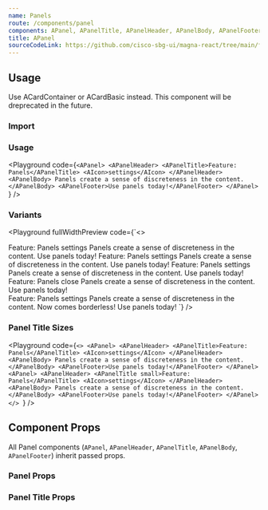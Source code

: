 ```yaml
---
name: Panels
route: /components/panel
components: APanel, APanelTitle, APanelHeader, APanelBody, APanelFooter
title: APanel
sourceCodeLink: https://github.com/cisco-sbg-ui/magna-react/tree/main/framework/components/APanel
---
```


## Usage

<AAlert dismissable={false}>
  Use ACardContainer or ACardBasic instead. This component will be dreprecated
  in the future.
</AAlert>

### Import

<ComponentImport components="APanel" />

### Usage

<Playground
  code={`<APanel>
  <APanelHeader>
    <APanelTitle>Feature: Panels</APanelTitle>
    <AIcon>settings</AIcon>
  </APanelHeader>
  <APanelBody>
    Panels create a sense of discreteness in the content.
  </APanelBody>
  <APanelFooter>Use panels today!</APanelFooter>
</APanel>
`}
/>

### Variants

<Playground
  fullWidthPreview
  code={`<>
  <div className="d-flex">
    <APanel style={{flexBasis: "33%"}}>
      <APanelHeader>
        <APanelTitle>Feature: Panels</APanelTitle>
        <AIcon>settings</AIcon>
      </APanelHeader>
      <APanelBody>
        Panels create a sense of discreteness in the content.
      </APanelBody>
      <APanelFooter>Use panels today!</APanelFooter>
    </APanel>
    <APanel type="grey" style={{flexBasis: "33%"}}>
      <APanelHeader>
        <APanelTitle>Feature: Panels</APanelTitle>
        <AIcon>settings</AIcon>
      </APanelHeader>
      <APanelBody>
        Panels create a sense of discreteness in the content.
      </APanelBody>
      <APanelFooter>Use panels today!</APanelFooter>
    </APanel>
    <APanel type="white" style={{flexBasis: "33%"}}>
      <APanelHeader>
        <APanelTitle>Feature: Panels</APanelTitle>
        <AIcon>settings</AIcon>
      </APanelHeader>
      <APanelBody>
        Panels create a sense of discreteness in the content.
      </APanelBody>
      <APanelFooter>Use panels today!</APanelFooter>
    </APanel>
  </div>
  <div style={{padding: 20, position: "relative", minWidth: 300}}>
    <APanel type="dialog" style={{zIndex: 100}}>
      <APanelHeader>
        <APanelTitle>Feature: Panels</APanelTitle>
        <AIcon>close</AIcon>
      </APanelHeader>
      <APanelBody>
        Panels create a sense of discreteness in the content.
      </APanelBody>
      <APanelFooter>Use panels today!</APanelFooter>
    </APanel>
    <div
      style={{
        backgroundColor: "#000",
        opacity: 0.5,
        position: "absolute",
        top: 0,
        bottom: 0,
        right: 0,
        left: 0
      }}></div>
  </div>
    <APanel borderless>
    <APanelHeader>
      <APanelTitle small>Feature: Panels</APanelTitle>
      <AIcon>settings</AIcon>
    </APanelHeader>
    <APanelBody>
      Panels create a sense of discreteness in the content. Now comes borderless!
    </APanelBody>
    <APanelFooter>Use panels today!</APanelFooter>
  </APanel>
</>`}
/>

### Panel Title Sizes

<Playground
  code={`<>
  <APanel>
    <APanelHeader>
      <APanelTitle>Feature: Panels</APanelTitle>
      <AIcon>settings</AIcon>
    </APanelHeader>
    <APanelBody>
      Panels create a sense of discreteness in the content.
    </APanelBody>
    <APanelFooter>Use panels today!</APanelFooter>
  </APanel>
  <APanel>
    <APanelHeader>
      <APanelTitle small>Feature: Panels</APanelTitle>
      <AIcon>settings</AIcon>
    </APanelHeader>
    <APanelBody>
      Panels create a sense of discreteness in the content.
    </APanelBody>
    <APanelFooter>Use panels today!</APanelFooter>
  </APanel>
</>
`}
/>

## Component Props

All Panel components (`APanel`, `APanelHeader`, `APanelTitle`, `APanelBody`, `APanelFooter`) inherit passed props.

### Panel Props

<Props of="APanel" />

### Panel Title Props

<Props of="APanelTitle" />
